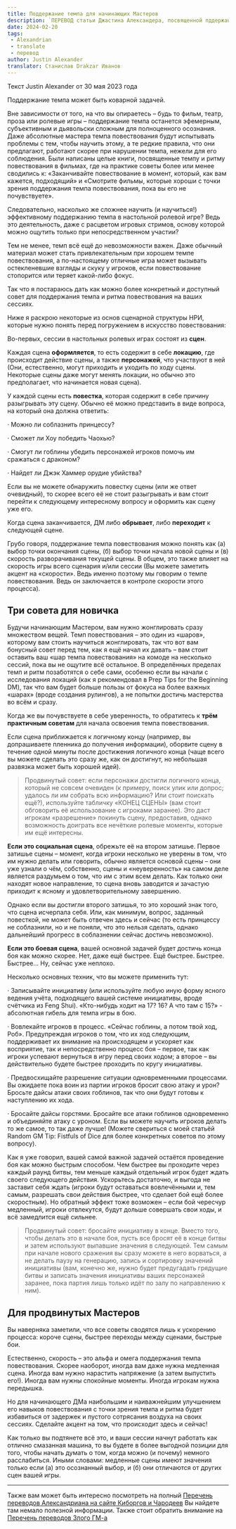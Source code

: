 ```yaml
---
title: Поддержание темпа для начинающих Мастеров
description: `ПЕРЕВОД статьи Джастина Александера, посвященной пддержанию темпа для начинающих Мастеров #translate #alexandrian` 
date: 2024-02-20 
tags:
 - Alexandrian
 - translate
 - перевод
author: Justin Alexander
translator: Станислав Drakzar Иванов
---
```


Текст Justin Alexander от 30 мая 2023 года


Поддержание темпа может быть коварной задачей.

Вне зависимости от того, на что вы опираетесь – будь то фильм, театр, проза или ролевые игры – поддержание темпа останется эфемерным, субъективным и дьявольски сложным для полноценного осознания. Даже абсолютные мастера темпа повествования будут испытывать проблемы с тем, чтобы научить этому, а те редкие правила, что они предлагают, работают скорее при нарушении темпа, нежели для его соблюдения. Были написаны целые книги, посвященные темпу и ритму повествования в фильмах, где на практике советы более или менее сводились к: «Заканчивайте повествование в момент, который, как вам кажется, подходящий» и «Смотрите фильмы, которые хороши с точки зрения поддержания темпа повествования, пока вы его не почувствуете».

Следовательно, насколько же сложнее научить (и научиться!) эффективному поддержанию темпа в настольной ролевой игре? Ведь это деятельность, даже с расцветом игровых стримов, основу которой можно ощутить только при непосредственном участии?

Тем не менее, темп всё ещё до невозможности важен. Даже обычный материал может стать привлекательным при хорошем темпе повествования, а по-настоящему отличные игра может вызывать остекленевшие взгляды и скуку у игроков, если повествование стопорится или теряет какой-либо фокус.

Так что я постараюсь дать как можно более конкретный и доступный совет для поддержания темпа и ритма повествования на ваших сессиях.

Ниже я раскрою некоторые из основ сценарной структуры НРИ, которые нужно понять перед погружением в искусство повествования:

Во-первых, сессии в настольных ролевых играх состоят из **сцен**.

Каждая сцена **оформляется**, то есть содержит в себе **локацию**, где происходит действие сцены, а также **персонажей**, что участвуют в ней (Они, естественно, могут приходить и уходить по ходу сцены. Некоторые сцены даже могут менять локации, но обычно это предполагает, что начинается новая сцена).

У каждой сцены есть **повестка**, которая содержит в себе причину разыгрывать эту сцену. Обычно её можно представить в виде вопроса, на который она должна ответить:

· Можно ли соблазнить принцессу?

· Сможет ли Хоу победить Чаохью?

· Смогут ли гоблины убедить персонажей игроков помочь им сражаться с драконом?

· Найдет ли Джэк Хаммер орудие убийства?

Если вы не можете обнаружить повестку сцены (или же ответ очевидный), то скорее всего её не стоит разыгрывать и вам стоит перейти к следующему интересному вопросу и оформить как сцену уже его.

Когда сцена заканчивается, ДМ либо **обрывает**, либо **переходит** к следующей сцене.

Грубо говоря, поддержание темпа повествования можно понять как (а) выбор точки окончания сцены, (б) выбор точки начала новой сцены и (в) скорость разворачивания текущей сцены. В общем, это также влияет на скорость игры всего сценария и/или сессии (Вы можете заметить акцент на «скорости». Ведь именно поэтому мы говорим о темпе повествования. Ведь он заключается в контроле скорости этого процесса).

## Три совета для новичка
Будучи начинающим Мастером, вам нужно жонглировать сразу множеством вещей. Темп повествования – это один из «шаров», которому вам стоить научиться жонглировать, так что вот вам бонусный совет перед тем, как я ещё начал их давать – вам стоит оставить ваш «шар темпа повествования» на комоде на несколько сессий, пока вы не ощутите всё остальное. В определённых пределах темп и ритм позаботятся о себе сами, особенно если вы начали с исследования локаций (как я рекомендовал в Prep Tips for the Beginning DM), так что вам будет больше пользы от фокуса на более важных «шарах» (вроде создания рулингов), а не попытки достичь мастерства во всём и сразу.

Когда же вы почувствуете в себе уверенность, то обратитесь к **трём практичным советам** для начала освоения темпа повествования.

Если сцена приближается к логичному концу (например, вы допрашиваете пленника до получения информации), оборвите сцену в течение одной минуты после достижения логичного конца (чаще всего вы можете сделать это сразу же, как он достигнут, но небольшая развязка может быть хорошей идей).

> Продвинутый совет: если персонажи достигли логичного конца, который не совсем очевиден (к примеру, поиск улик или допрос; удалось ли им собрать всю информацию? Или стоит поискать ещё?), используйте табличку «КОНЕЦ СЦЕНЫ» (вам стоит обговорить её использование с игроками заранее). Это даст игрокам «разрешение» покинуть сцену, предоставив, однако возможность доиграть все нечёткие ролевые моменты, которые им ещё интересны.

**Если это социальная сцена**, обрежьте её на втором затишье. Первое затишье сцены – момент, когда игроки несколько не уверены в том, что им нужно делать или говорить, обычно является основой сцены – они уже узнали о чём, собственно, сцены и «неуверенность» на самом деле является раздумьем о том, что им с этим всем делать. Как только они находят новое направление, то сцена вновь заводится и зачастую приходит к ясному и удовлетворительному завершению.

Однако если вы достигли второго затишья, то это хороший знак того, что сцена исчерпала себя. Или, как минимум, вопрос, заданный повесткой, не может быть отвечен здесь и сейчас (то есть принцессу не соблазнили, но и не поняли, что это нельзя сделать, однако дальнейший прогресс в соблазнении сейчас достичь невозможно).

**Если это боевая сцена**, вашей основной задачей будет достичь конца боя как можно скорее. Нет, даже ещё быстрее. Ещё быстрее. Быстрее. Быстрее… Ну, сейчас уже неплохо.

Несколько основных техник, что вы можете применить тут:

· Записывайте инициативу (или используйте любую иную форму ясного ведения учёта, подходящего вашей системе инициативы, вроде счётчика из Feng Shui). «Кто-нибудь ходит на 17? 16? А что там с 15?» - абсолютная гибель для темпа игры в бою.

· Вовлекайте игроков в процесс. «Сейчас гоблины, а потом твой ход, Роб». Предупреждая игроков о том, что их ход следующим, поддерживает их внимание на происходящем и ускоряет как восприятие, так и непосредственно процесс боя – первое, так как игроки успевают вернуться в игру перед своих ходом; а второе – вы действительно будете быстрее проходить по кругу инициативы.

· Предвосхищайте разрешение ситуации одновременными процессами. Вы ожидаете пока воин из партии игроков бросит свою атаку и урон? Бросьте дайсы атаки своих гоблинов, так что они будут готовы к наступлению их хода.

· Бросайте дайсы горстями. Бросайте все атаки гоблинов одновременно и объединяйте атаку с уроном. Если вы можете научить игроков делать то же самое, то так даже лучше! (Можете свериться с моей статьёй Random GM Tip: Fistfuls of Dice для более конкретных советов по этому вопросу).

Как я уже говорил, вашей самой важной задачей остаётся проведение боя как можно быстрым способом. Чем быстрее вы проходите через каждый раунд битвы, тем меньше каждый отдельный игрок будет ждать своего следующего действия. Ускорьтесь достаточно, и выгода не заставит себя ждать (игроки будут оставаться вовлечёнными и, тем самым, разрешать свои действия быстрее, что сделает бой ещё более скоростным). Но обратный эффект тоже возможен – если бой чересчур медленный, игроки отвлекутся, будут дольше совершать свои ходы, и всё замедлится ещё сильнее.

> Продвинутый совет: бросайте инициативу в конце. Вместо того, чтобы делать это в начале боя, пусть все бросят её в конце битвы и затем используют выпавшие значения в следующей. Тем самым при начале нового сражения вы сразу можете в него ворваться, а не делать паузу на генерацию, запись и сортировку значений инициативы (вам, конечно же, нужно будет предугадать грядущие битвы и записать значения инициативы ваших персонажей заранее, пока партия лишь только идёт по залу по направлению к ним).

## Для продвинутых Мастеров
Вы наверняка заметили, что все советы сводятся лишь к ускорению процесса: короче сцены, быстрее переходы между сценами, быстрые бои.

Естественно, скорость – это альфа и омега поддержания темпа повествования. Скорее наоборот, иногда вам даже нужна медленная сцена. Иногда вам нужно нарастить напряжение (а затем выпустить его!). Иногда вам нужны спокойные моменты. Иногда игрокам нужна передышка.

Но для начинающего ДМа наибольшим и наиважнейшим улучшением его навыков повествования с точки зрения темпа и ритма будет избавиться от задержек и пустого сотрясания воздуха на своих сессиях. Сделайте акцент на том, что происходит здесь и сейчас!

Как только вы подтянете всё это, и ваши сессии начнут работать как отлично смазанная машина, то вы будете в более выгодной позиции для того, чтобы начать думать о том, когда можно (и почему) немного расслабиться. Иными словами: медленные сцены имеют значения только если (а) это осознанный выбор, и (б) они отличаются от других сцен вашей игры.

---
Также вам может быть интересно посмотреть на полный [Перечень переводов Александриана на сайте Киборгов и Чародеев](https://cyborgsandmages.com/posts/translations/alexandrian-index)
Вы найдете там немало полезной информации.
Также стоит обратить внимание на [Перечень переводов Злого ГМ-а](https://cyborgsandmages.com/posts/translations/angrygm-index)